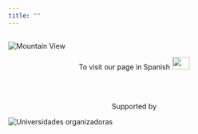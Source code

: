 ```yaml
---
title: ""
---
```


<h2> </h2>

<img src="imagenes/medellin_ing.png" alt="Mountain View">

<center>
To visit our page in Spanish
<a href="https://rdaymedellin.github.io/index.html"><img border="0" src="imagenes/esp.png" width="35" height="25"></a>
</center>

<br>
<br>

<center>
Supported by
</center>

<img src="imagenes/auxiliar.png" alt="Universidades organizadoras">